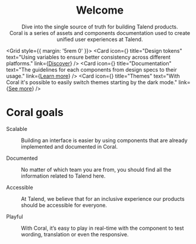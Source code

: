 



<Meta title="Welcome" />

<Welcome />

<center>
	<h1>Welcome</h1>
	<p>
		Dive into the single source of truth for building Talend products.
		<br />
		Coral is a series of assets and components documentation used to create unified user experiences
		at Talend.
	</p>
</center>

<Grid style={{ margin: '5rem 0' }}>
	<Card
		icon={<img src={DesignTokens} alt="" />}
		title="Design tokens"
		text="Using variables to ensure better consistency across different platforms."
		link={<a href="/?path=/docs/design-tokens-design-tokens--page">Discover</a>}
	/>
	<Card
		icon={<img src={Documentation} alt="" />}
		title="Documentation"
		text="The guidelines for each components from design specs to their usage."
		link={<a href="/?path=/docs/components-button--primary">Learn more</a>}
	/>
	<Card
		icon={<img src={Themes} alt="" />}
		title="Themes"
		text="With Coral it's possible to easily switch themes starting by the dark mode."
		link={<a href="/?path=/docs/themes-light--page">See more</a>}
	/>
</Grid>

# Coral goals

<Grid columns={2} as="dl">
	<div>
		<dt>Scalable</dt>
		<dd>
			<p>Building an interface is easier by using components that are already implemented and
			documented in Coral.</p>
		</dd>
	</div>
	<div>
		<dt>Documented</dt>
		<dd>
			<p>No matter of which team you are from, you should find all the information related to Talend
			here.</p>
		</dd>
	</div>
	<div>
		<dt>Accessible</dt>
		<dd>
			<p>At Talend, we believe that for an inclusive experience our products should be accessible for
			everyone.</p>
		</dd>
	</div>
	<div>
		<dt>Playful</dt>
		<dd>
			<p>With Coral, it’s easy to play in real-time with the component to test wording, translation or
			even the responsive.</p>
		</dd>
	</div>
</Grid>
